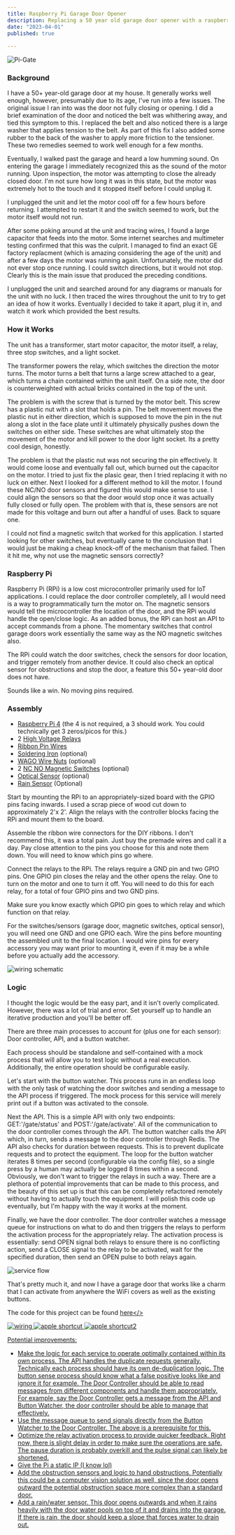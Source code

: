 ```yaml
---
title: Raspberry Pi Garage Door Opener
description: Replacing a 50 year old garage door opener with a raspberry pi
date: "2023-04-01"
published: true
  
---
```


<img alt='Pi-Gate' src='/images/pi-gate/pigate.png' />

### Background
I have a 50+ year-old garage door at my house.
It generally works well enough, however, presumably due to its age, I've run into a few issues.
The original issue I ran into was the door not fully closing or opening.
I did a brief examination of the door and noticed the belt was whithering away, and tied this symptom to this.
I replaced the belt and also noticed there is a large washer that applies tension to the belt.
As part of this fix I also added some rubber to the back of the washer to apply more friction to the tensioner.
These two remedies seemed to work well enough for a few months.

Eventually, I walked past the garage and heard a low humming sound.
On entering the garage I immediately recognized this as the sound of the motor running.
Upon inspection, the motor was attempting to close the already closed door.
I'm not sure how long it was in this state, but the motor was extremely hot to the touch and it stopped itself before I could unplug it.

I unplugged the unit and let the motor cool off for a few hours before returning.
I attempted to restart it and the switch seemed to work, but the motor itself would not run.

After some poking around at the unit and tracing wires, I found a large capacitor that feeds into the motor.
Some internet searches and multimeter testing confirmed that this was the culprit.
I managed to find an exact GE factory replacment (which is amazing considering the age of the unit) and after a few days the motor was running again.
Unfortunately, the motor did not ever stop once running. I could switch directions, but it would not stop.
Clearly this is the main issue that produced the preceding conditions.

I unplugged the unit and searched around for any diagrams or manuals for the unit with no luck.
I then traced the wires throughout the unit to try to get an idea of how it works.
Eventually I decided to take it apart, plug it in, and watch it work which provided the best results.

### How it Works

The unit has a transformer, start motor capacitor, the motor itself, a relay, three stop switches, and a light socket.

The transformer powers the relay, which switches the direction the motor turns.
The motor turns a belt that turns a large screw attached to a gear, which turns a chain contained within the unit itself.
On a side note, the door is counterweighted with actual bricks contained in the top of the unit.

The problem is with the screw that is turned by the motor belt. This screw has a plastic nut with a slot that holds a pin.
The belt movement moves the plastic nut in either direction, which is supposed to move the pin in the nut along a slot in the face plate until it ultimately physically pushes down the switches on either side.
These switches are what ultimately stop the movement of the motor and kill power to the door light socket.
Its a pretty cool design, honestly.

The problem is that the plastic nut was not securing the pin effectively. It would come loose and eventually fall out, which burned out the capacitor on the motor.
I tried to just fix the plasic gear, then I tried replacing it with no luck on either.
Next I looked for a different method to kill the motor. I found these NC/NO door sensors and figured this would make sense to use.
I could align the sensors so that the door would stop once it was actually fully closed or fully open.
The problem with that is, these sensors are not made for this voltage and burn out after a handful of uses.
Back to square one.

I could not find a magnetic switch that worked for this application. I started looking for other switches, but eventually came to the conclusion that I would just be making a cheap knock-off of the mechanism that failed.
Then it hit me, why not use the magnetic sensors correctly?

### Raspberry Pi

Raspberry Pi (RPi) is a low cost microcontroller primarily used for IoT applications.
I could replace the door controller completely, all I would need is a way to programmatically turn the motor on.
The magnetic sensors would tell the microcontroller the location of the door, and the RPi would handle the open/close logic.
As an added bonus, the RPi can host an API to accept commands from a phone. The momentary switches that control garage doors work essentially the same way as the NO magnetic switches also.

The RPi could watch the door switches, check the sensors for door location, and trigger remotely from another device.
It could also check an optical sensor for obstructions and stop the door, a feature this 50+ year-old door does not have.

Sounds like a win. No moving pins required.

### Assembly

- <a target="_blank" href="https://www.amazon.com/GeeekPi-Raspberry-4GB-Starter-Kit/dp/B0B3M2HKN6/ref=sr_1_2_sspa?keywords=raspberry+pi+4&amp;sr=8-2-spons&amp;ufe=app_do%253Aamzn1.fos.18ed3cb5-28d5-4975-8bc7-93deae8f9840&amp;sp_csd=d2lkZ2V0TmFtZT1zcF9hdGY&amp;psc=1&_encoding=UTF8&tag=gas0e0-20&linkCode=ur2&linkId=57423a1eeba3bb43c53efc8f5adda185&camp=1789&creative=9325">Raspberry Pi 4</a> (the 4 is not required, a 3 should work. You could technically get 3 zeros/picos for this.)
- 2 <a target="_blank" href="https://www.amazon.com/gp/product/B0B8H42YQ5/ref=ppx_yo_dt_b_search_asin_image?ie=UTF8&amp;psc=1&_encoding=UTF8&tag=gas0e0-20&linkCode=ur2&linkId=390388da413631df155817ff22df52fe&camp=1789&creative=9325">High Voltage Relays</a>
- <a target="_blank" href="https://www.amazon.com/EDGELEC-Breadboard-Optional-Assorted-Multicolored/dp/B07GD2BWPY/ref=sr_1_3?keywords=ribbon+cable&amp;s=industrial&amp;sr=1-3&_encoding=UTF8&tag=gas0e0-20&linkCode=ur2&linkId=1f195976afc308e88e32411d253e7e5e&camp=1789&creative=9325">Ribbon Pin Wires</a>
- <a target="_blank" href="https://www.amazon.com/Weller-D550-Dual-Professional-Soldering/dp/B00002N5LO/ref=sr_1_31_sspa?keywords=Soldering+Iron&amp;s=industrial&amp;sr=1-31-spons&amp;sp_csd=d2lkZ2V0TmFtZT1zcF9idGY&amp;psc=1&_encoding=UTF8&tag=gas0e0-20&linkCode=ur2&linkId=e4f053fe0ca94ce91e5fdfb9f7e162de&camp=1789&creative=9325">Soldering Iron</a> (optional)
- <a target="_blank" href="https://www.amazon.com/WAGO-Lever-Nuts-75pc-Connector-Assortment/dp/B018MGMFDI/ref=sr_1_5?keywords=WAGO+Wire+Nuts&amp;s=industrial&amp;sr=1-5&_encoding=UTF8&tag=gas0e0-20&linkCode=ur2&linkId=65ba3c630f52457faf4af042caafb9fe&camp=1789&creative=9325">WAGO Wire Nuts</a> (optional)
- 2 <a target="_blank" href="https://www.amazon.com/Magnetic-Switch-Normally-Closed-Security/dp/B0735BP1K4/ref=sr_1_8?keywords=NC%252FNO+Magnetic+Switches&amp;s=industrial&amp;sr=1-8&_encoding=UTF8&tag=gas0e0-20&linkCode=ur2&linkId=4c35a4aae4d3a93bcc03c01062879b7d&camp=1789&creative=9325">NC NO Magnetic Switches</a> (optional)
- <a target="_blank" href="https://www.amazon.com/Twidec-Photoelectric-Proximity-Infrared-E3F-20DNL-18/dp/B082PFXVYX/ref=sr_1_11?keywords=Optical+Sensor+garage+door&amp;s=industrial&amp;sr=1-11&_encoding=UTF8&tag=gas0e0-20&linkCode=ur2&linkId=53573589106c2ba8731c62443275a27b&camp=1789&creative=9325">Optical Sensor</a> (optional)
- <a target="_blank" href="https://www.amazon.com/CQRobot-Consumption-Resistance-Temperature-Properties/dp/B07ZMGW3QJ/ref=sr_1_33?keywords=rain+sensor+pi&amp;s=industrial&amp;sr=1-33&_encoding=UTF8&tag=gas0e0-20&linkCode=ur2&linkId=543095dc4303c7f158406c2e88b98df0&camp=1789&creative=9325">Rain Sensor</a> (Optional)

Start by mounting the RPi to an appropriately-sized board with the GPIO pins facing inwards. I used a scrap piece of wood cut down to approximately 2'x 2'.
Align the relays with the controller blocks facing the RPi and mount them to the board.

Assemble the ribbon wire connectors for the DIY ribbons. I don't recommend this, it was a total pain. Just buy the premade wires and call it a day.
Pay close attention to the pins you choose for this and note them down. You will need to know which pins go where.

Connect the relays to the RPi. The relays require a GND pin and two GPIO pins. One GPIO pin closes the relay and the other opens the relay.
One to turn on the motor and one to turn it off. You will need to do this for each relay, for a total of four GPIO pins and two GND pins.

Make sure you know exactly which GPIO pin goes to which relay and which function on that relay.

For the switches/sensors (garage door, magnetic switches, optical sensor), you will need one GND and one GPIO each.
Wire the pins before mounting the assembled unit to the final location. I would wire pins for every accessory you may want prior to mounting it, even if it may be a while before you actually add the accessory.

<img alt='wiring schematic' src='/images/pi-gate/wiring-schematic.png' />

### Logic

I thought the logic would be the easy part, and it isn't overly complicated.
However, there was a lot of trial and error. Set yourself up to handle an iterative production and you'll be better off.

There are three main processes to account for (plus one for each sensor): Door controller, API, and a button watcher.

Each process should be standalone and self-contained with a mock process that will allow you to test logic without a real execution.
Additionally, the entire operation should be configurable easily.

Let's start with the button watcher. This process runs in an endless loop with the only task of watching the door switches and sending a message to the API process if triggered.
The mock process for this service will merely print out if a button was activated to the console.

Next the API. This is a simple API with only two endpoints: GET:'/gate/status' and POST:'/gate/activate'.
All of the communication to the door controller comes through the API. The button watcher calls the API which, in turn, sends a message to the door controller through Redis.
The API also checks for duration between requests. This is to prevent duplicate requests and to protect the equipment.
The loop for the button watcher iterates 8 times per second (configurable via the config file), so a single press by a human may actually be logged 8 times within a second.
Obviously, we don't want to trigger the relays in such a way. There are a plethora of potential improvements that can be made to this process, and the beauty of this set up is 
that this can be completely refactored remotely without having to actually touch the equipment. I will polish this code up eventually, but I'm happy with the way it works at the moment.

Finally, we have the door controller. The door controller watches a message queue for instructions on what to do and then triggers the relays to perform the activation process for the appropriately relay.
The activation process is essentially: send OPEN signal both relays to ensure there is no conflicting action, send a CLOSE signal to the relay to be activated, wait for the specified duration, then send an OPEN pulse to both relays again.

<img alt='service flow' src='/images/pi-gate/service-flow.png' />

That's pretty much it, and now I have a garage door that works like a charm that I can activate from anywhere the WiFi covers as well as the existing buttons.

The code for this project can be found <a target="_blank" href="https://github.com/mark-styx/gate-controller/tree/master" >here</>

<img alt='wiring' src='/images/pi-gate/pi-gate.png' />
<img alt='apple shortcut' src='/images/pi-gate/pi-gate2.png' />
<img alt='apple shortcut2' src='/images/pi-gate/pi-gate3.png' />

Potential improvements:
- Make the logic for each service to operate optimally contained within its own process. The API handles the duplicate requests generally. Technically 
each process should have its own de-duplication logic. The button sense process should know what a false positive looks like and ignore it for example. The Door Controller should be able to read messages from different components and handle them appropriately. 
For example, say the Door Controller gets a message from the API and Button Watcher, the door controller should be able to manage that effectively.
- Use the message queue to send signals directly from the Button Watcher to the Door Controller. The above is a prerequisite for this.
- Optimize the relay activation process to provide quicker feedback. Right now, there is slight delay in order to make sure the operations are safe. The pause duration is probably overkill and the pulse signal can likely be shortened.
- Give the Pi a static IP (I know lol)
- Add the obstruction sensors and logic to hand obstructions. Potentially this could be a computer vision solution as well, since the door opens outward the potential obstruction space more complex than a standard door.
- Add a rain/water sensor. This door opens outwards and when it rains heavily with the door water pools on top of it and drains into the garage. If there is rain, the door should keep a slope that forces water to drain out.
